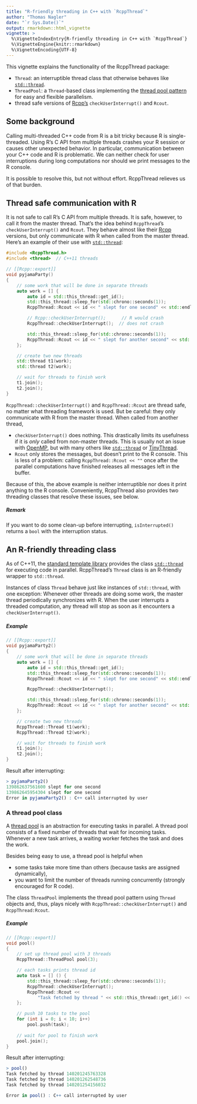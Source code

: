 ```yaml
---
title: "R-friendly threading in C++ with `RcppThread`"
author: "Thomas Nagler"
date: "`r Sys.Date()`"
output: rmarkdown::html_vignette
vignette: >
  %\VignetteIndexEntry{R-friendly threading in C++ with `RcppThread`}
  %\VignetteEngine{knitr::rmarkdown}
  %\VignetteEncoding{UTF-8}
---
```


This vignette explains the functionality of the RcppThread package:

  * `Thread`: an interruptible thread class that otherwise behaves like 
   [`std::thread`](http://en.cppreference.com/w/cpp/thread/thread).
  * `ThreadPool`: a `Thread`-based class implementing the [thread pool
    pattern](https://en.wikipedia.org/wiki/Thread_pool) for easy and flexible
    parallelism.
  * thread safe versions of [Rcpp's](http://www.rcpp.org/)
    `checkUserInterrupt()` and `Rcout`.


## Some background

Calling multi-threaded C++ code from R is a bit tricky because R is single-threaded. Using R's C API from multiple threads crashes your R session or causes other unexpected behavior. In particular, communication between your 
C++ code and R is problematic. We can neither check for user interruptions 
during long computations nor should we print messages to the R console. 

It is possible to resolve this, but not without effort. 
RcppThread relieves us of that burden. 

## Thread safe communication with R

It is not safe to call R's C API from multiple threads. It is safe, however,
to call it from the master thread. That's the idea behind `RcppThread`'s
`checkUserInterrupt()` and `Rcout`. They behave almost like their [Rcpp](https://github.com/RcppCore/Rcpp/blob/master/README.md) versions, but
only communicate with R when called from the master thread. Here's an example
of their use with 
[`std::thread`](http://en.cppreference.com/w/cpp/thread/thread):

``` cpp
#include <RcppThread.h>
#include <thread>  // C++11 threads

// [[Rcpp::export]]
void pyjamaParty()
{
    // some work that will be done in separate threads
    auto work = [] {
        auto id = std::this_thread::get_id();
        std::this_thread::sleep_for(std::chrono::seconds(1));
        RcppThread::Rcout << id << " slept for one second" << std::endl;

        // Rcpp::checkUserInterrupt();      // R would crash
        RcppThread::checkUserInterrupt();  // does not crash

        std::this_thread::sleep_for(std::chrono::seconds(1));
        RcppThread::Rcout << id << " slept for another second" << std::endl;
    };

    // create two new threads
    std::thread t1(work);
    std::thread t2(work);

    // wait for threads to finish work
    t1.join();
    t2.join();
}
```

`RcppThread::checkUserInterrupt()` and `RcppThread::Rcout` are thread safe, no matter what threading framework is used. But be careful: they only communicate with R from the master thread. When called from another thread,

  * `checkUserInterrupt()` does nothing. This drastically limits its usefulness
    if it is *only* called from non-master threads. This is usually not an issue with [OpenMP](http://www.openmp.org/), but with many others like [`std::thread`](http://en.cppreference.com/w/cpp/thread/thread) or 
    [TinyThread](http://tinythreadpp.bitsnbites.eu/).
  * `Rcout` only stores the messages, but doesn't print to the R console. This 
    is less of a problem: calling `RcppThread::Rcout << ""` once after the 
    parallel computations have finished releases all messages left in the 
    buffer.

Because of this, the above example is neither interruptible nor does it print
anything to the R console. Conveniently, RcppThread also provides two threading classes that resolve these issues, see below. 

##### Remark

If you want to do some clean-up before interrupting, `isInterrupted()` returns a `bool` with the interruption status.

## An R-friendly threading class
As of C++11, the [standard template library](https://en.wikipedia.org/wiki/C%2B%2B_Standard_Library) provides the 
class [`std::thread`](http://en.cppreference.com/w/cpp/thread/thread) for 
executing code in parallel. RcppThread's `Thread` class is an R-friendly wrapper
to `std::thread`. 

Instances of class `Thread` behave just like instances of `std::thread`, with 
one exception: Whenever other threads are doing some work, the master thread periodically synchronizes with R. When the user interrupts a threaded computation, any thread will stop as soon as it encounters a `checkUserInterrupt()`.


 
##### Example

``` cpp  
// [[Rcpp::export]]
void pyjamaParty2()
{
    // some work that will be done in separate threads
    auto work = [] {
        auto id = std::this_thread::get_id();
        std::this_thread::sleep_for(std::chrono::seconds(1));
        RcppThread::Rcout << id << " slept for one second" << std::endl;

        RcppThread::checkUserInterrupt();

        std::this_thread::sleep_for(std::chrono::seconds(1));
        RcppThread::Rcout << id << " slept for another second" << std::endl;
    };

    // create two new threads
    RcppThread::Thread t1(work);
    RcppThread::Thread t2(work);

    // wait for threads to finish work
    t1.join();
    t2.join();
}
```

Result after interrupting:

``` r  
> pyjamaParty2()
139862637561600 slept for one second
139862645954304 slept for one second
Error in pyjamaParty2() : C++ call interrupted by user
```

### A thread pool class

A [thread pool](https://en.wikipedia.org/wiki/Thread_pool) is an abstraction for
executing tasks in parallel. A thread pool consists of a fixed number of 
threads that wait for incoming tasks. Whenever a new task arrives, a waiting
worker fetches the task and does the work. 

Besides being easy to use, a thread pool is helpful when

  - some tasks take more time than others (because tasks are assigned dynamically),
  - you want to limit the number of threads running concurrently (strongly 
    encouraged for R code).
     
The class `ThreadPool` implements the thread pool pattern using `Thread` 
objects and, thus, plays nicely with `RcppThread::checkUserInterrupt()` and `RcppThread:Rcout`.

##### Example

``` cpp  
// [[Rcpp::export]]
void pool()
{
    // set up thread pool with 3 threads
    RcppThread::ThreadPool pool(3);

    // each tasks prints thread id
    auto task = [] () {
        std::this_thread::sleep_for(std::chrono::seconds(1));
        RcppThread::checkUserInterrupt();
        RcppThread::Rcout <<
            "Task fetched by thread " << std::this_thread::get_id() << "\n";
    };

    // push 10 tasks to the pool
    for (int i = 0; i < 10; i++)
        pool.push(task);
        
    // wait for pool to finish work
    pool.join();
}
```

Result after interrupting:

``` r  
> pool()
Task fetched by thread 140201245763328
Task fetched by thread 140201262548736
Task fetched by thread 140201254156032

Error in pool() : C++ call interrupted by user
```


 
